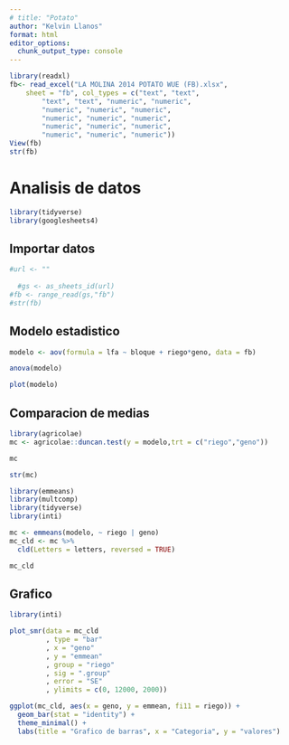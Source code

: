 ```yaml
---
# title: "Potato"
author: "Kelvin Llanos"
format: html
editor_options: 
  chunk_output_type: console
---
```

```r
library(readxl)
fb<- read_excel("LA MOLINA 2014 POTATO WUE (FB).xlsx", 
    sheet = "fb", col_types = c("text", "text", 
        "text", "text", "numeric", "numeric", 
        "numeric", "numeric", "numeric", 
        "numeric", "numeric", "numeric", 
        "numeric", "numeric", "numeric", 
        "numeric", "numeric", "numeric"))
View(fb)
str(fb)

```



# Analisis de datos

```r
library(tidyverse)
library(googlesheets4)
```

## Importar datos

```r
#url <- ""
  
  #gs <- as_sheets_id(url)
#fb <- range_read(gs,"fb")
#str(fb)
```

## Modelo estadistico

```r
modelo <- aov(formula = lfa ~ bloque + riego*geno, data = fb)

anova(modelo)

plot(modelo)

```

## Comparacion de medias 

```r

library(agricolae)
mc <- agricolae::duncan.test(y = modelo,trt = c("riego","geno"))

mc

str(mc)
```


```r

library(emmeans)
library(multcomp)
library(tidyverse)
library(inti)

mc <- emmeans(modelo, ~ riego | geno)
mc_cld <- mc %>%
  cld(Letters = letters, reversed = TRUE)

mc_cld
```

## Grafico

```r
library(inti)

plot_smr(data = mc_cld
         , type = "bar"
         , x = "geno"
         , y = "emmean"
         , group = "riego"
         , sig = ".group"
         , error = "SE"
         , ylimits = c(0, 12000, 2000))
```

```r
ggplot(mc_cld, aes(x = geno, y = emmean, fi11 = riego)) + 
  geom_bar(stat = "identity") +
  theme_minimal() +
  labs(title = "Grafico de barras", x = "Categoria", y = "valores")
```

